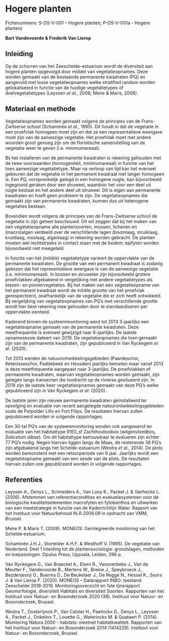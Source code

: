 # Hogere planten 

Fichenummers: S-DS-V-001 -- Hogere planten; P-DS-V-001a - Hogere planten)

**Bart Vandevoorde & Frederik Van Lierop**

## Inleiding

Op de schorren van het Zeeschelde-estuarium wordt de diversiteit aan hogere planten opgevolgd door middel van vegetatieopnames. Deze worden gemaakt van de bestaande permanente kwadraten (PQ) en aangevuld met losse vegetatieopnames welke stratified random worden gelokaliseerd in functie van de huidige vegetatietypes of doelvegetatietypes (Leyssen *et al*., 2006; Meire & Maris, 2008).

## Materiaal en methode

Vegetatieopnames worden gemaakt volgens de principes van de Frans-Zwitserse school (Schaminée *et al*., 1995). Dit houdt in dat de vegetatie in een proefvlak homogeen moet zijn en dat ze een representatieve weergave moet zijn van de aanwezige vegetatie. Het proefvlak moet met andere woorden groot genoeg zijn om de floristische samenstelling van de vegetatie weer te geven (i.e. minimumareaal).

Bij het installeren van de permanente kwadraten is rekening gehouden met de twee voorwaarden (homogeniteit, minimumareaal) in functie van het toen aanwezige vegetatietype. Maar na verloop van tijd kan het evenwel gebeuren dat de vegetatie in het permanent kwadraat niet langer homogeen is. Een PQ, oorspronkelijk gelegd in een homogene ruigte, kan bijvoorbeeld ingegroeid geraken door een struweel, waardoor het voor een deel uit ruigte bestaat en het andere deel uit struweel. Dit is eigen aan permanente kwadraten en hoeft geen probleem te zijn. De vegetatieopnames die gemaakt zijn van permanente kwadraten, kunnen dus uit heterogene vegetaties bestaan.

Bovendien wordt volgens de principes van de Frans-Zwitserse school de vegetatie in zijn geheel beschouwd. Dit wil zeggen dat bij het maken van een vegetatieopname alle plantensoorten, mossen, lichenen en (macro)algen verdeeld over de verschillende lagen (boomlaag, struiklaag, kruidlaag, moslaag, algenlaag) in rekening worden gebracht. De planten moeten wel rechtstreeks in contact staan met de bodem; epifyten worden bijvoorbeeld niet meegeteld.

In functie van het (initiële) vegetatietype varieert de oppervlakte van de permanente kwadraten. De grootte van een permanent kwadraat is zodanig gekozen dat het representatieve weergave is van de aanwezige vegetatie (i.e. minimumareaal). In bossen en struwelen zijn bijvoorbeeld grotere proefvlakken afgebakend in vergelijking met andere vegetatietypes als biezen- en pioniervegetaties. Bij het maken van een vegetatieopname van het permanent kwadraat wordt de initiële grootte van het proefvlak gerespecteerd, onafhankelijk van de vegetatie die er zich heeft ontwikkeld. Bij vergelijking van vegetatieopnames van PQ's met verschillende grootte wordt hier best rekening mee gehouden door te standaardiseren per oppervlakte-eenheid.

Kaderend binnen de systeemmonitoring werd tot 2013 3-jaarlijks een vegetatieopname gemaakt van de permanente kwadraten. Deze meetfrequentie is evenwel gewijzigd naar 6-jaarlijks. De laatste opnamesessie dateert van 2019. De vegetatieopnames die toen gemaakt zijn van de permanente kwadraten, zijn gepubliceerd in Van Ryckegem *et al*. (2020).

Tot 2013 werden de natuurontwikkelingsgebieden (Paardeschor, Ketenisseschor, Paddebeek en Heusden) jaarlijks bemeten maar vanaf 2013 is deze meetfrequentie aangepast naar 3-jaarlijks. De proefvlakken of permanente kwadraten, waarvan vegetatieopnames worden gemaakt, zijn gelegen langs transecten die loodrecht op de rivieras gesitueerd zijn. In 2019 zijn de laatste keer vegetatieopnames gemaakt van deze PQ's welke gepubliceerd zijn in Van Ryckegem *et al*. (2020).

De laatste jaren zijn nieuwe permanente kwadraten geïnstalleerd ter opvolging en evaluatie van recent aangelegde natuurontwikkelingsgebieden zoals de Potpolder Lillo en Fort Filips. De resultaten hiervan zullen gepubliceerd worden in volgende rapportages.

Een 30-tal PQ's van de systeemmonitoring worden ook aangewend ter evaluatie van het habitattype 91E0_sf Zachthoutooibos (wilgenvloedbos, *Salicetum albae*). Om dit habitattype betrouwbaar te evalueren zijn echter 77 PQ's nodig. Negen hiervan liggen langs de Maas, de resterende 38 PQ's zijn afgebakend langs het Schelde-estuarium (Westra *et al*., 2014). De plots worden bemonsterd met een retourperiode van 6 jaar. Jaarlijks wordt een vegetatieopname gemaakt van een zesde van de plots. De resultaten hiervan zullen ook gepubliceerd worden in volgende rapportages.

## Referenties

Leyssen A., Denys L., Schneiders A., Van Looy K., Packet J. & Vanhecke L. (2006). Afstemmen van referentiecondities en evaluatiesystemen voor de biologische kwaliteitselementen macrofyten en fytobenthos en uitwerken van een meetstrategie in functie van de Kaderrichtlijn Water. Rapport van het Instituut voor Natuurbehoud IN.R.2006.09 in opdracht van VMM, Brussel.

Meire P. & Maris T. (2008). MONEOS: Geïntegreerde monitoring van het Schelde‐estuarium.

Schaminée J.H.J., Stortelder A.H.F. & Westhoff V. (1995). De vegetatie van Nederland. Deel 1 Inleiding tot de plantensociologie: grondslagen, methoden en toepassingen. Opulus Press, Uppsala, Leiden, 296 p.

Van Ryckegem G., Van Braeckel A., Elsen R., Vanoverbeke J., Van de Meutter F., Vandevoorde B., Mertens W., Breine J., Speybroeck J., Bezdenjesnji O., Buerms D., De Beukelaer J., De Regge N., Hessel K., Soors J. & Van Lierop F. (2020). MONEOS -- Datarapport INBO: toestand Zeeschelde 2018-2019. Monitoringsoverzicht en 1ste lijnsrapport Geomorfologie, diversiteit Habitats en diversiteit Soorten. Rapporten van het Instituut voor Natuur- en Bosonderzoek 2020 (38). Instituut voor Natuur- en Bosonderzoek, Brussel.

Westra T., Oosterlynck P., Van Calster H., Paelinckx D., Denys L., Leyssen A., Packet J., Onkelinx T., Louette G., Waterinckx M. & Quataert P. (2014). Monitoring Natura 2000 - habitats: meetnet habitatkwaliteit. Rapporten van het Instituut voor Natuur- en Bosonderzoek 2014 (1414229). Instituut voor Natuur- en Bosonderzoek, Brussel.

